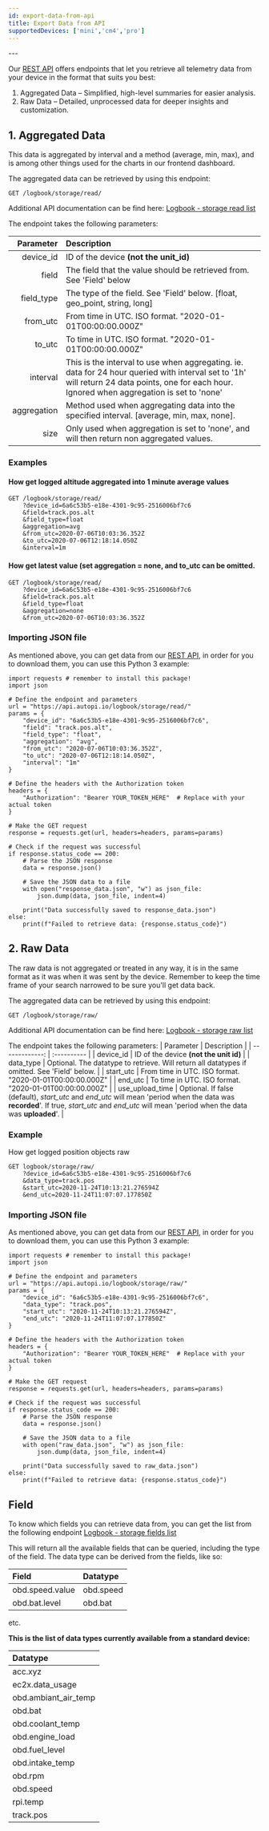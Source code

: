 ```yaml
---
id: export-data-from-api
title: Export Data from API
supportedDevices: ['mini','cm4','pro']
---
```


<DeviceSupportBanner supported={frontMatter.supportedDevices} />
---

Our <a href="https://api.autopi.io/" target="_blank">REST API</a> offers endpoints that let you retrieve all telemetry data from your device in the format that suits you best:
1. Aggregated Data – Simplified, high-level summaries for easier analysis.
2. Raw Data – Detailed, unprocessed data for deeper insights and customization.

## 1. Aggregated Data
This data is aggregated by interval and a method (average, min, max), and is among other
things used for the charts in our frontend dashboard.

The aggregated data can be retrieved by using this endpoint:

```
GET /logbook/storage/read/
```

Additional API documentation can be find here: <a href="https://api.autopi.io/#/logbook/logbook_storage_read_list" target="_blank">Logbook - storage read list</a>

The endpoint takes the following parameters:

| Parameter | Description  |
| -------------: | :---------- |
|  device_id | ID of the device **(not the unit_id)** |
|  field | The field that the value should be retrieved from. See 'Field' below |
|  field_type | The type of the field. See 'Field' below. [float, geo_point, string, long] |
|  from_utc | From time in UTC. ISO format. "2020-01-01T00:00:00.000Z" |
|  to_utc | To time in UTC. ISO format. "2020-01-01T00:00:00.000Z" |
|  interval | This is the interval to use when aggregating. ie. data for 24 hour queried with interval set to '1h' will return 24 data points, one for each hour. Ignored when aggregation is set to 'none' |
|  aggregation | Method used when aggregating data into the specified interval. [average, min, max, none]. |
|  size | Only used when aggregation is set to 'none', and will then return non aggregated values. |

### Examples

#### How get logged altitude aggregated into 1 minute average values

```
GET /logbook/storage/read/
    ?device_id=6a6c53b5-e18e-4301-9c95-2516006bf7c6
    &field=track.pos.alt
    &field_type=float
    &aggregation=avg
    &from_utc=2020-07-06T10:03:36.352Z
    &to_utc=2020-07-06T12:18:14.050Z
    &interval=1m
```

#### How get latest value (set aggregation = none, and to_utc can be omitted.

```
GET /logbook/storage/read/
    ?device_id=6a6c53b5-e18e-4301-9c95-2516006bf7c6
    &field=track.pos.alt
    &field_type=float
    &aggregation=none
    &from_utc=2020-07-06T10:03:36.352Z
```

### Importing JSON file
As mentioned above, you can get data from our <a href="https://api.autopi.io/" target="_blank">REST API</a>, in order for you to download them, you can use this Python 3 example: 
```
import requests # remember to install this package!
import json

# Define the endpoint and parameters
url = "https://api.autopi.io/logbook/storage/read/"
params = {
    "device_id": "6a6c53b5-e18e-4301-9c95-2516006bf7c6",
    "field": "track.pos.alt",
    "field_type": "float",
    "aggregation": "avg",
    "from_utc": "2020-07-06T10:03:36.352Z",
    "to_utc": "2020-07-06T12:18:14.050Z",
    "interval": "1m"
}

# Define the headers with the Authorization token
headers = {
    "Authorization": "Bearer YOUR_TOKEN_HERE"  # Replace with your actual token
}

# Make the GET request
response = requests.get(url, headers=headers, params=params)

# Check if the request was successful
if response.status_code == 200:
    # Parse the JSON response
    data = response.json()

    # Save the JSON data to a file
    with open("response_data.json", "w") as json_file:
        json.dump(data, json_file, indent=4)

    print("Data successfully saved to response_data.json")
else:
    print(f"Failed to retrieve data: {response.status_code}")
```

## 2. Raw Data
The raw data is not aggregated or treated in any way, it is in the same format as it was when it was sent by the device. Remember to keep the time frame of your search narrowed to be sure you'll get data back.

The aggregated data can be retrieved by using this endpoint:
```
GET /logbook/storage/raw/
```
Additional API documentation can be find here: <a href="https://api.autopi.io/#/logbook/logbook_storage_raw_list" target="_blank">Logbook - storage raw list</a>

The endpoint takes the following parameters:
| Parameter       | Description  |
| -------------: | :---------- |
|  device_id | ID of the device **(not the unit id)** |
|  data_type | Optional. The datatype to retrieve. Will return all datatypes if omitted. See 'Field' below. |
|  start_utc | From time in UTC. ISO format. "2020-01-01T00:00:00.000Z" |
|  end_utc | To time in UTC. ISO format. "2020-01-01T00:00:00.000Z" |
|  use_upload_time | Optional. If false (default), *start_utc* and *end_utc* will mean 'period when the data was **recorded**'. If true, *start_utc* and *end_utc* will mean 'period when the data was **uploaded**'. |

### Example 
How get logged position objects raw

```
GET logbook/storage/raw/
    ?device_id=6a6c53b5-e18e-4301-9c95-2516006bf7c6
    &data_type=track.pos
    &start_utc=2020-11-24T10:13:21.276594Z
    &end_utc=2020-11-24T11:07:07.177850Z
```

### Importing JSON file
As mentioned above, you can get data from our <a href="https://api.autopi.io/" target="_blank">REST API</a>, in order for you to download them, you can use this Python 3 example: 
```
import requests # remember to install this package!
import json

# Define the endpoint and parameters
url = "https://api.autopi.io/logbook/storage/raw/"
params = {
    "device_id": "6a6c53b5-e18e-4301-9c95-2516006bf7c6",
    "data_type": "track.pos",
    "start_utc": "2020-11-24T10:13:21.276594Z",
    "end_utc": "2020-11-24T11:07:07.177850Z"
}

# Define the headers with the Authorization token
headers = {
    "Authorization": "Bearer YOUR_TOKEN_HERE"  # Replace with your actual token
}

# Make the GET request
response = requests.get(url, headers=headers, params=params)

# Check if the request was successful
if response.status_code == 200:
    # Parse the JSON response
    data = response.json()

    # Save the JSON data to a file
    with open("raw_data.json", "w") as json_file:
        json.dump(data, json_file, indent=4)

    print("Data successfully saved to raw_data.json")
else:
    print(f"Failed to retrieve data: {response.status_code}")
 ```   

## Field

To know which fields you can retrieve data from, you can get the list from the following endpoint <a href="https://api.autopi.io/#/logbook/logbook_storage_fields_list" target="_blank">Logbook - storage fields list</a>


This will return all the available fields that can be queried, including the type of the field.
The data type can be derived from the fields, like so:

| Field | Datatype |
| :---- | :------- |
| obd.speed.value | obd.speed |
| obd.bat.level | obd.bat |

etc.

**This is the list of data types currently available from a standard device:**

| Datatype       | 
| :------------- |
| acc.xyz |
| ec2x.data_usage |
| obd.ambiant_air_temp |
| obd.bat |
| obd.coolant_temp |
| obd.engine_load |
| obd.fuel_level |
| obd.intake_temp |
| obd.rpm |
| obd.speed |
| rpi.temp |
| track.pos |

